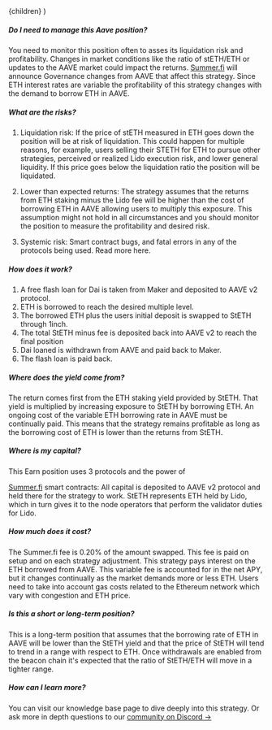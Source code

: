 
  <FaqLayout learnMoreUrl={EXTERNAL_LINKS.KB.WHAT_YOU_SHOULD_KNOW_ABOUT_STETH}>
    {children}
  </FaqLayout>
)

##### Do I need to manage this Aave position?

You need to monitor this position often to asses its liquidation risk and profitability. Changes in
market conditions like the ratio of stETH/ETH or updates to the AAVE market could impact the
returns. <a href="https://summer.fi" target="_blank">Summer.fi</a> will announce Governance changes
from AAVE that affect this strategy. Since ETH interest rates are variable the profitability of this
strategy changes with the demand to borrow ETH in AAVE.

##### What are the risks?

1. Liquidation risk: If the price of stETH measured in ETH goes down the position will be at risk of
   liquidation. This could happen for multiple reasons, for example, users selling their STETH for
   ETH to pursue other strategies, perceived or realized Lido execution risk, and lower general
   liquidity. If this price goes below the liquidation ratio the position will be liquidated.

2. Lower than expected returns: The strategy assumes that the returns from ETH staking minus the
   Lido fee will be higher than the cost of borrowing ETH in AAVE allowing users to multiply this
   exposure. This assumption might not hold in all circumstances and you should monitor the position
   to measure the profitability and desired risk.

3. Systemic risk: Smart contract bugs, and fatal errors in any of the protocols being used. Read
   more here.

##### How does it work?

1. A free flash loan for Dai is taken from Maker and deposited to AAVE v2 protocol.
2. ETH is borrowed to reach the desired multiple level.
3. The borrowed ETH plus the users initial deposit is swapped to StETH through 1inch.
4. The total StETH minus fee is deposited back into AAVE v2 to reach the final position
5. Dai loaned is withdrawn from AAVE and paid back to Maker.
6. The flash loan is paid back.

##### Where does the yield come from?

The return comes first from the ETH staking yield provided by StETH. That yield is multiplied by
increasing exposure to StETH by borrowing ETH. An ongoing cost of the variable ETH borrowing rate in
AAVE must be continually paid. This means that the strategy remains profitable as long as the
borrowing cost of ETH is lower than the returns from StETH.

##### Where is my capital?

This Earn position uses 3 protocols and the power of

<a href="https://summer.fi" target="_blank">Summer.fi</a> smart contracts: All capital is deposited
to AAVE v2 protocol and held there for the strategy to work. StETH represents ETH held by Lido,
which in turn gives it to the node operators that perform the validator duties for Lido.

##### How much does it cost?

The Summer.fi fee is 0.20% of the amount swapped. This fee is paid on setup and on each strategy
adjustment. This strategy pays interest on the ETH borrowed from AAVE. This variable fee is
accounted for in the net APY, but it changes continually as the market demands more or less ETH.
Users need to take into account gas costs related to the Ethereum network which vary with congestion
and ETH price.

##### Is this a short or long-term position?

This is a long-term position that assumes that the borrowing rate of ETH in AAVE will be lower than
the StETH yield and that the price of StETH will tend to trend in a range with respect to ETH. Once
withdrawals are enabled from the beacon chain it's expected that the ratio of StETH/ETH will move in
a tighter range.

##### How can I learn more?

You can visit our knowledge base page to dive deeply into this strategy. Or ask more in depth
questions to our <a href="https://discord.gg/oasisapp" target="_blank">community on Discord →</a>
